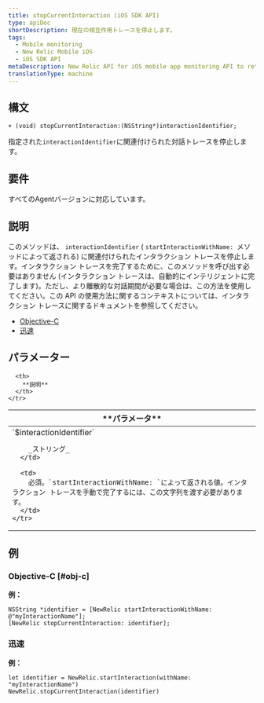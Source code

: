```yaml
---
title: stopCurrentInteraction (iOS SDK API)
type: apiDoc
shortDescription: 現在の相互作用トレースを停止します。
tags:
  - Mobile monitoring
  - New Relic Mobile iOS
  - iOS SDK API
metaDescription: New Relic API for iOS mobile app monitoring API to return the ID of the session.
translationType: machine
---
```


## 構文

```
+ (void) stopCurrentInteraction:(NSString*)interactionIdentifier;
```

指定された`interactionIdentifier`に関連付けられた対話トレースを停止します。

## 要件

すべてのAgentバージョンに対応しています。

## 説明

このメソッドは、 `interactionIdentifier` ( `startInteractionWithName: `メソッドによって返される) に関連付けられたインタラクション トレースを停止します。インタラクション トレースを完了するために、このメソッドを呼び出す必要はありません (インタラクション トレースは、自動的にインテリジェントに完了します)。ただし、より離散的な対話期間が必要な場合は、この方法を使用してください。この API の使用方法に関するコンテキストについては、インタラクション トレースに関するドキュメントを参照してください。

* [Objective-C](/docs/mobile-monitoring/new-relic-mobile-ios/ios-sdk-api/ios-sdk-api-guide#objc-interactions)
* [迅速](/docs/mobile-monitoring/new-relic-mobile-ios/ios-sdk-api/ios-sdk-api-guide#swift-interactions)

## パラメーター

<table>
  <thead>
    <tr>
      <th width={200}>
        **パラメータ**
      </th>

      <th>
        **説明**
      </th>
    </tr>
  </thead>

  <tbody>
    <tr>
      <td>
        `$interactionIdentifier`

        _ストリング_
      </td>

      <td>
        必須。`startInteractionWithName: `によって返される値。インタラクション トレースを手動で完了するには、この文字列を渡す必要があります。
      </td>
    </tr>
  </tbody>
</table>

## 例

### Objective-C [#obj-c]

**例：**

```
NSString *identifier = [NewRelic startInteractionWithName: @"myInteractionName"];
[NewRelic stopCurrentInteraction: identifier];
```

### 迅速

**例：**

```
let identifier = NewRelic.startInteraction(withName: "myInteractionName")
NewRelic.stopCurrentInteraction(identifier)
```
